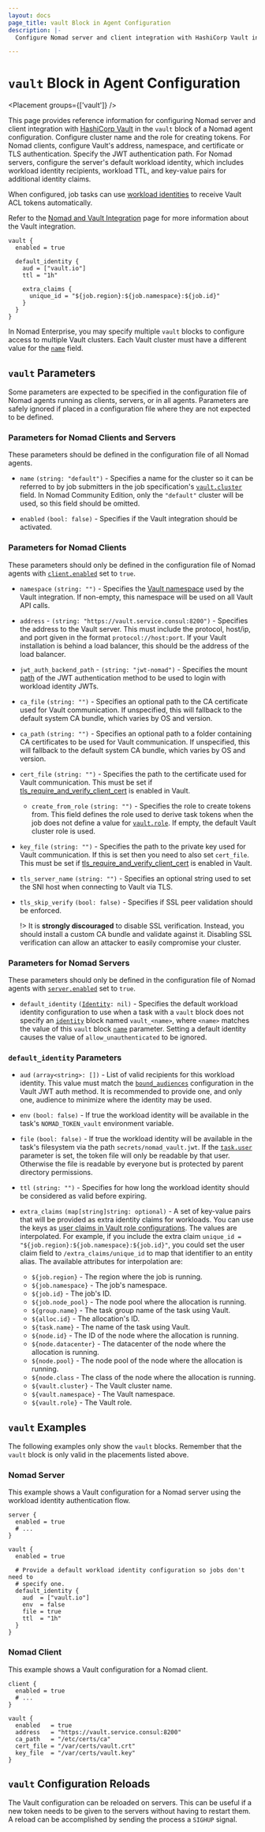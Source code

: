 ```yaml
---
layout: docs
page_title: vault Block in Agent Configuration
description: |-
  Configure Nomad server and client integration with HashiCorp Vault in the `vault` block of a Nomad agent configuration. Configure cluster name and the role for creating tokens. For Nomad clients, configure Vault's address, namespace, and certificate or TLS authentication. Specify the JWT authentication path. For Nomad servers, configure the server's default workload identity, which includes workload identity recipients, workload TTL, and key-value pairs for additional identity claims.

---
```


# `vault` Block in Agent Configuration

<Placement groups={['vault']} />

This page provides reference information for configuring Nomad server and client
integration with [HashiCorp Vault][vault] in the `vault` block of a Nomad agent
configuration. Configure cluster name and the role for creating tokens. For
Nomad clients, configure Vault's address, namespace, and certificate or TLS
authentication. Specify the JWT authentication path. For Nomad
servers, configure the server's default workload identity, which includes
workload identity recipients, workload TTL, and key-value pairs for additional
identity claims.

When configured, job tasks can use [workload identities][workload_id] to receive
Vault ACL tokens automatically.

Refer to the [Nomad and Vault Integration][nomad-vault] page for more
information about the Vault integration.

```hcl
vault {
  enabled = true

  default_identity {
    aud = ["vault.io"]
    ttl = "1h"

    extra_claims {
      unique_id = "${job.region}:${job.namespace}:${job.id}"
    }
  }
}
```

In Nomad Enterprise, you may specify multiple `vault` blocks to configure access
to multiple Vault clusters. Each Vault cluster must have a different value for
the [`name`](#name) field.

## `vault` Parameters

Some parameters are expected to be specified in the configuration file of Nomad
agents running as clients, servers, or in all agents. Parameters are safely
ignored if placed in a configuration file where they are not expected to be
defined.

### Parameters for Nomad Clients and Servers

These parameters should be defined in the configuration file of all Nomad
agents.

- `name` `(string: "default")` <EnterpriseAlert inline/> - Specifies a name for
  the cluster so it can be referred to by job submitters in the job
  specification's [`vault.cluster`][] field. In Nomad Community Edition, only
  the `"default"` cluster will be used, so this field should be omitted.

- `enabled` `(bool: false)` - Specifies if the Vault integration should be
  activated.

### Parameters for Nomad Clients

These parameters should only be defined in the configuration file of Nomad
agents with [`client.enabled`] set to `true`.

- `namespace` `(string: "")` - Specifies the [Vault namespace](/vault/docs/enterprise/namespaces)
  used by the Vault integration. If non-empty, this namespace will be used on
  all Vault API calls.

- `address` - `(string: "https://vault.service.consul:8200")` - Specifies the
  address to the Vault server. This must include the protocol, host/ip, and port
  given in the format `protocol://host:port`. If your Vault installation is
  behind a load balancer, this should be the address of the load balancer.

- `jwt_auth_backend_path` - `(string: "jwt-nomad")` - Specifies the mount
  [path][vault_auth_enable_path] of the JWT authentication method to be used to
  login with workload identity JWTs.

- `ca_file` `(string: "")` - Specifies an optional path to the CA
  certificate used for Vault communication. If unspecified, this will fallback
  to the default system CA bundle, which varies by OS and version.

- `ca_path` `(string: "")` - Specifies an optional path to a folder
  containing CA certificates to be used for Vault communication. If unspecified,
  this will fallback to the default system CA bundle, which varies by OS and
  version.

- `cert_file` `(string: "")` - Specifies the path to the certificate used for
  Vault communication. This must be set if
  [tls_require_and_verify_client_cert](/vault/docs/configuration/listener/tcp#tls_require_and_verify_client_cert)
  is enabled in Vault.

  - `create_from_role` `(string: "")` - Specifies the role to create tokens
  from. This field defines the role used to derive task tokens when the job does
  not define a value for [`vault.role`][jobspec_vault_role]. If empty, the
  default Vault cluster role is used.

- `key_file` `(string: "")` - Specifies the path to the private key used for
  Vault communication. If this is set then you need to also set
  `cert_file`. This must be set if
  [tls_require_and_verify_client_cert](/vault/docs/configuration/listener/tcp#tls_require_and_verify_client_cert)
  is enabled in Vault.

- `tls_server_name` `(string: "")` - Specifies an optional string used to set
  the SNI host when connecting to Vault via TLS.

- `tls_skip_verify` `(bool: false)` - Specifies if SSL peer validation should be
  enforced.

  !> It is **strongly discouraged** to disable SSL verification. Instead, you
  should install a custom CA bundle and validate against it. Disabling SSL
  verification can allow an attacker to easily compromise your cluster.

### Parameters for Nomad Servers

These parameters should only be defined in the configuration file of Nomad
agents with [`server.enabled`] set to `true`.

- `default_identity` <code>([Identity](#default_identity-parameters): nil)</code> -
  Specifies the default workload identity configuration to use when a task with
  a `vault` block does not specify an [`identity`][jobspec_identity] block
  named `vault_<name>`, where `<name>` matches the value of this `vault` block
  [`name`](#name) parameter. Setting a default identity causes the value of
  `allow_unauthenticated` to be ignored.

### `default_identity` Parameters

- `aud` `(array<string>: [])` - List of valid recipients for this workload
  identity. This value must match the [`bound_audiences`][vault_bound_aud]
  configuration in the Vault JWT auth method. It is recommended to provide one,
  and only one, audience to minimize where the identity may be used.

- `env` `(bool: false)` - If true the workload identity will be available in
  the task's `NOMAD_TOKEN_vault` environment variable.

- `file` `(bool: false)` - If true the workload identity will be available in
  the task's filesystem via the path `secrets/nomad_vault.jwt`. If the
  [`task.user`][taskuser] parameter is set, the token file will only be
  readable by that user. Otherwise the file is readable by everyone but is
  protected by parent directory permissions.

- `ttl` `(string: "")` - Specifies for how long the workload identity should be
  considered as valid before expiring.

- `extra_claims` `(map[string]string: optional)` - A set of key-value pairs that
  will be provided as extra identity claims for workloads. You can use the keys
  as [user claims in Vault role configurations][vault-jwt-user-claim]. The
  values are interpolated. For example, if you include the extra claim
  `unique_id = "${job.region}:${job.namespace}:${job.id}"`, you could set the
  user claim field to `/extra_claims/unique_id` to map that identifier to an
  entity alias. The available attributes for interpolation are:

  - `${job.region}` - The region where the job is running.
  - `${job.namespace}` - The job's namespace.
  - `${job.id}` - The job's ID.
  - `${job.node_pool}` - The node pool where the allocation is running.
  - `${group.name}` - The task group name of the task using Vault.
  - `${alloc.id}` - The allocation's ID.
  - `${task.name}` - The name of the task using Vault.
  - `${node.id}` - The ID of the node where the allocation is running.
  - `${node.datacenter}` - The datacenter of the node where the allocation is running.
  - `${node.pool}` - The node pool of the node where the allocation is running.
  - `${node.class` - The class of the node where the allocation is running.
  - `${vault.cluster}` - The Vault cluster name.
  - `${vault.namespace}` - The Vault namespace.
  - `${vault.role}` - The Vault role.

## `vault` Examples

The following examples only show the `vault` blocks. Remember that the
`vault` block is only valid in the placements listed above.

### Nomad Server

This example shows a Vault configuration for a Nomad server using the workload
identity authentication flow.

```hcl
server {
  enabled = true
  # ...
}

vault {
  enabled = true

  # Provide a default workload identity configuration so jobs don't need to
  # specify one.
  default_identity {
    aud  = ["vault.io"]
    env  = false
    file = true
    ttl  = "1h"
  }
}
```

### Nomad Client

This example shows a Vault configuration for a Nomad client.

```hcl
client {
  enabled = true
  # ...
}

vault {
  enabled   = true
  address   = "https://vault.service.consul:8200"
  ca_path   = "/etc/certs/ca"
  cert_file = "/var/certs/vault.crt"
  key_file  = "/var/certs/vault.key"
}
```

## `vault` Configuration Reloads

The Vault configuration can be reloaded on servers. This can be useful if a new
token needs to be given to the servers without having to restart them. A reload
can be accomplished by sending the process a `SIGHUP` signal.

[`client.enabled`]: /nomad/docs/configuration/client#enabled
[`server.enabled`]: /nomad/docs/configuration/server#enabled
[`vault.cluster`]: /nomad/docs/job-specification/vault#cluster
[jobspec_vault_role]: /nomad/docs/job-specification/vault#role
[jobspec_identity]: /nomad/docs/job-specification/identity
[nomad-vault]: /nomad/docs/integrations/vault-integration 'Nomad Vault Integration'
[taskuser]: /nomad/docs/job-specification/task#user "Nomad task Block"
[vault]: https://www.vaultproject.io/ 'Vault by HashiCorp'
[vault_bound_aud]: /vault/api-docs/auth/jwt#bound_audiences
[vault_auth_enable_path]: /vault/docs/commands/auth/enable#path
[workload_id]: /nomad/docs/concepts/workload-identity
[vault-jwt-user-claim]: /vault/api-docs/auth/jwt#user_claim
